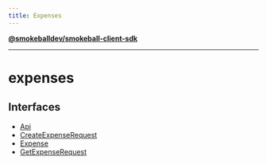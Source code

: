 ```yaml
---
title: Expenses
---
```

[**@smokeballdev/smokeball-client-sdk**](./../../../README)

***

# expenses

## Interfaces

- [Api](./interfaces/Api)
- [CreateExpenseRequest](./interfaces/CreateExpenseRequest)
- [Expense](./interfaces/Expense)
- [GetExpenseRequest](./interfaces/GetExpenseRequest)
